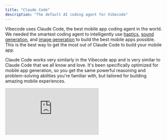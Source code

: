 ```yaml
---
title: "Claude Code"
description: "The default AI coding agent for Vibecode"
---
```


Vibecode uses Claude Code, the best mobile app coding agent in the world. We needed the smartest coding agent to intelligently use [haptics](/Features/Haptics), [sound generation](/Features/Sound-Generation), and [image generation](/Features/Image-Generation) to build the best mobile apps possible. This is the best way to get the most out of Claude Code to build your mobile app.

Claude Code works very similarly in the Vibecode app and is very similar to Claude Code that we all know and love. It's been specifically optimized for mobile app generation, so you get the same powerful reasoning and problem-solving abilities you're familiar with, but tailored for building amazing mobile experiences.

<iframe src="https://www.youtube.com/embed/jk9Sav2pISU" title="YouTube video player" frameborder="0" className="w-full aspect-video rounded-xl" allow="accelerometer; autoplay; clipboard-write; encrypted-media; gyroscope; picture-in-picture; web-share" allowfullscreen />

## Best Practices for Using Claude Code

1. **Plan before building** - Ask Claude to plan first, then review the plan before execution. This prevents mistakes and saves time.

2. **Be specific and detailed** - Provide clear, precise instructions instead of vague requests. Include expected behaviors and specific details you want handled.

3. **Use persistent context** - Document your coding patterns and style preferences so Claude automatically follows your established patterns without re-explaining them.

4. **Clear context frequently** - Use clear commands between different tasks to reset the context and improve output quality.

5. **Leverage visual references** - Use file mentions and provide screenshots or design mocks when relevant to eliminate ambiguity.

